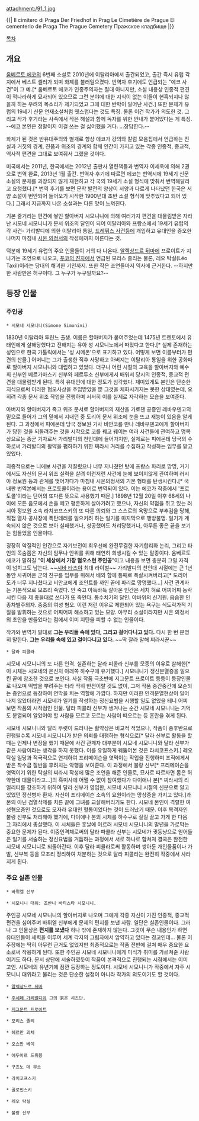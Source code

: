 attachment:/91_1.jpg

{{| Il cimitero di Praga 
Der Friedhof in Prag
Le Cimetière de Prague
El cementerio de Praga
The Prague Cemetery
Пражское кладбище |}}

[[목차]] 
== 개요 ==

[[움베르토 에코]]의 6번째 소설로 2010년에 이탈리아에서 출간되었고, 출간 즉시 유럽 각지에서 베스트 셀러가 되며 화제를 불러일으켰다. 번역자 후기에도 언급되는 "에코 사건"이 그 예.[* 움베르토 에코가 인종주의자는 절대 아니지만, 소설 내용상 인종적 편견이 적나라하게 묘사되어 있으므로 그런 분야에 대한 지식이 없는 이들이 현혹되지나 않을까 하는 우려의 목소리가 제기되었고 그에 대한 반박이 일어난 사건.] 또한 문체가 유럽의 19세기 신문 연재소설처럼 옛스럽다는 것도 특징. 물론 이건 작가가 의도한 것. 그리고 작가 후기라는 사족에서 작은 해설과 함께 독자를 위한 안내가 붙어있다는 게 특징. --에코 본인은 정말이지 이걸 쓰는 걸 싫어했을 거다. ...장담한다.--

화제가 된 것은 반유대주의와 별개로 항상 에코가 강의와 칼럼 모음집에서 언급하는 진실과 거짓의 경계, 진품과 위조의 경계와 함께 인간이 가지고 있는 각종 인종적, 종교적, 역사적 편견을 그대로 보여줘서 그랬을 것이다.

미국에서는 2011년, 한국에서는 2012년 출판사 열린책들과 번역자 이세욱에 의해 2권으로 번역 완료, 2013년 1월 출간.
번역자 후기에 따르면 에코는 번역시에 19세기 신문소설의 문체를 과장되지 않게 재현하고 각 국의 19세기 소설 형식에 맞춰서 번역해달라고 요청했다.[* 번역 후기를 보면 문학 발전의 양상이 서양과 다르게 나타났던 한국은 서양 소설이 번안되어 들어오기 시작한 1900년대 초반 소설 형식에 맞추었다고 되어 있다.] 그래서 지금까지 나온 소설과는 다른 맛이 느껴진다.

기본 줄거리는 편견에 쌓인 할아버지 시모니니에 의해 여러가지 편견을 대물림받은 자라난 시모네 시모니니가 문서 위조의 달인이 되어 이탈리아와 프랑스에서 19세기 유럽의 각 사건- 가리발디에 의한 이탈리아 통일, [[드레퓌스 사건]]등에 개입하고 유대인을 증오한 나머지 마침내 [[시온 의정서]]의 작성에까지 이른다는 것.

덕분에 19세기 유럽의 주요 인물들이 거의 다 나온다.
[[알렉상드르 뒤마]]에 프로이트가 지나가는 조연으로 나오고, [[푸코의 진자]]에서 언급된 모리스 졸리는 물론, 레오 탁실(Léo Taxil)이라는 당대의 해괴한 기인까지. 또한 작은 조연들마저 역사에 근거한다. --하지만 한 사람만은 허구이다. 그 누구가 누구일까요?--

== 등장 인물 ==
=== 주인공 ===
 * 시모네 시모니니(Simone Simonini)
1830년 이탈리아 투린느 출생. 이름은 할아버지가 붙여주었는데 1475년 트렌토에서 유태인에게 살해당했다고 전해지는 유아 성 시모니노에서 따왔다고 한다.[* 실제 존재하는 성인으로 한국 가톨릭에서는 '성 시메온'으로 표기하고 있다. 어떻게 보면 이름부터가 편견의 산물.] 어머니는 그가 출생한 직후 사망하고 아버지는 이탈리아 통일을 위한 공화파로 할아버지 시모니니와 대립하고 있었다. 더구나 어린 시절의 교육을 할아버지와 예수회 신부인 베르가마스키 신부와 페르투소 신부에게서 배워서 당시의 인종적, 종교적 편견을 대물림받게 된다. 특히 유대인에 대한 정도가 심각했다. 재미있게도 본인은 단순한 지식으로써 이러한 혐오사상을 주입받았을 뿐 그것을 체화시키지는 못한 상태였는데, 오히려 각종 문서 위조 작업을 진행하며 서서히 이를 실제로 자각하는 모습을 보여준다.
 
아버지와 할아버지가 죽고 위조 문서로 할아버지의 재산을 가로챈 공증인 레바우덴고의 밑으로 들어가 그의 밑에서 지내던 중 도리어 문서 위조에 눈을 뜨고 재능이 있음을 알게 된다. 그 과정에서 피에몬테 당국 정보원 기사 비안코를 만나 레바우덴고에게 할아버지가 당한 것을 되돌려주는 것을 시작으로 코를 꿰고 꿰이는 여러 사건들에 관여하고 명목상으로는 종군 기자로서 가리발디의 천인대에 들어가지만, 실제로는 피에몬테 당국의 수하로써 가리발디의 활약을 폄하하기 위한 찌라시 거리를 수집하고 작성하는 임무를 맡고 있었다.
 
최종적으로는 니에보 사건을 저질렀으나 너무 지나쳤던 탓에 프랑스 파리로 망명, 거기에서도 자신의 문서 위조 실력을 살려 이런저런 사건에 눈에 보이지않게 관여하며 러시아 정보원 등과 관계를 맺어가다가 마침내 시온의정서의 기본 형태를 탄생시킨다.[* 국내판 번역본에서는 프로토콜이라는 용어로 번역되어 있다. 이는 에코가 작중에서 '프로토콜'이라는 단어의 또다른 뜻으로 사용했기 때문.] 1898년 12월 20일 이후 68세의 나이에 모든 음모에서 손을 떼고 평온하게 살아가려고 했으나, 자신의 약점을 쥐고 있는 러시아 정보원 소속 라치코프스키의 또 다른 의뢰와 그 스스로의 욕망으로 부추김을 당해, 직접 열차 공사장에 폭탄테러를 일으키려 하는 일기를 마지막으로 행방불명. 일기가 계속되지 않은 것으로 보아 실패했거나, 성공했어도 처리당했거나, 아무튼 좋은 끝을 보기는 힘들었을 인물이다.
 
굉장히 악질적인 인간으로 자기보전이 최우선에 완전무결한 자기합리화 논리, 그리고 타인의 목숨쯤은 자신의 임무나 안위를 위해 태연히 희생시킬 수 있는 말종이다. 움베르토 에코가 말하길 "'''이 세상에서 가장 혐오스런 주인공'''"이고 내용을 보면 충분히 그럴 자격이 넘치고도 남는다. ~~[[시바 타츠야]] 최대 라이벌~~ 가리발디의 천인대 시절에는 근 1년 동안 사귀어온 군의 친구를 임무를 위해서 배와 함께 통째로 폭살시켜버리고[* 도리어 도가 너무 지나쳤다고 비안코에게 조인트를 까인 끝에 파리로 망명했다...] 사건 관계자는 기본적으로 모조리 죽였다. 안 죽고 아득바득 살아온 인간은 세치 혀로 어찌어찌 농락시킨 다음 제 좋을대로 쓰다가 또 죽인다. 통수치기의 달인. 야바위의 신기원. 음습한 인종차별주의자. 중중의 여성 혐오. 이런 저런 이유로 제한되어 있는 욕구는 식도락가적 기질을 발휘하는 것으로 어찌어찌 해소하고 있는 모양. 아무리 소설이라지만 시온 의정서의 초안을 만들었다는 점에서 이미 지탄을 피할 수 없는 인물이다. 

작가와 번역가 말대로 '''그는 우리들 속에 있다, 그리고 걸어다니고 있다.'''
다시 한 번 분명히 말한다. '''그는 우리들 속에 있고 걸어다니고 있다.'''
~~딱 잘라 말해 찌라시꾼~~

 * 달라 피콜라
시모네 시모니니의 또 다른 인격. 실존하는 달라 피콜라 신부를 모종의 이유로 살해한[* 이 시체는 시모네의 은신처 아래쪽 하수구에 유기했다.] 시모니니가 정신분열증을 일으킨 끝에 창조한 것으로 보인다. 사실 작품 극초반에 지그문트 프로이트 등등이 등장인물로 나오며 떡밥을 뿌려주는 터라 딱히 반전이랄 것도 없이, 그저 작품 중간중간에 모순되는 증언으로 등장하여 연막을 치는 역할에 가깝다. 하지만 이러한 인격분열현상이 일어나지 않았더라면 시모네가 일기를 작성하는 정신요법을 시행할 일도 없었을 테니 어찌 보면 작품의 시작점인 인물. 달라 피콜라 신부가 생겨나는 순간 시모네 시모니니는 기억도 분열되어 알았어야 할 사람을 모르고 모르는 사람이 떠오르는 등 혼란을 겪게 된다.

시모네 시모니니와 달리 뚜렷이 드러나는 활약상은 비교적 적었으나, 작품이 중후반으로 진행될수록 시모네 시모니니가 받은 의뢰를 대행하는 형식으로[* 달라 신부로 활동을 할 때는 언제나 변장을 했기 때문에 사건 관계자 대부분이 시모네 시모니니와 달라 신부가 같은 사람이라는 생각을 하지 못했다. 이를 유일하게 꿰뚫어본 것은 라치코프스키.] 레오 탁실 일당과 적극적으로 연계하여 프리메이슨을 엿먹이는 작업을 진행하며 조직에게서 받은 착수금 절반을 후려치는 악행을 보여준다. 이 과정에서 불랑 신부[* 프리메이슨을 엿먹이기 위한 탁실의 찌라시 작성에 많은 조언을 해준 인물로, 묘사로 따르자면 몸은 허약한데 대물이라고...]의 흑미사에 어쩔 수 없이 참여했다가 다이애나 본[* 찌라시의 리얼리티를 강조하기 위하여 달라 신부가 영입한, 시모네 시모니니 시절의 신분으로 알고 있었던 정신병자 환자. 자신이 프리메이슨 소속의 요원이라는 망상증을 가지고 있다.]과 본의 아닌 검열삭제를 치른 끝에 그녀를 교살해버리기도 한다. 시모네 본인이 격렬한 여성혐오증인 것으로도 모자라 유대인 혈통이었다는 것이 드러났기 때문. 이후 목격자인 불랑 신부도 처리해야 했기에, 다이애나 본의 시체를 하수구로 질질 끌고 가게 한 다음 그 자리에서 총살했다. 이 시체들은 훗날에 이르러 시모네 시모니니의 말년을 가로막는 중요한 문제가 된다. 이중인격체로써의 달라 파콜라 신부는 시모네가 귓동냥으로 얻어들은 일기를 서술하는 정신요법을 거듭하는 과정에서 서로 하나로 합쳐져 결국은 완전한 시모네 시모니니로 되돌아간다. 이후 달라 피콜라로써 활동하며 쌓아둔 개인물품이나 가발, 신부복 등을 모조리 정리하여 처분하는 것으로 달라 피콜라는 완전히 작중에서 사라지게 된다. 

=== 주요 실존 인물 ===

 * 바뤼엘 신부

 * 시모니니 대위: 조반니 바티스타 시모니니.
주인공 시모네 시모니니의 할아버지로 나오며 그에게 각종 자신이 가진 인종적, 종교적 편견을 심어주며 바뤼엘 신부에게 문제의 편지를 보낸 사람. 일단은 실존인물이다. 그러나 그 인물상은 '''편지를 보냈다''' 하나 밖에 존재하지 않는다. 그것이 무슨 내용인가 하면 유대인들이 세력을 이루어 세계 각지의 그림자에서 암약하고 있다는 경고인데... 물론 이 주장에는 딱히 아무런 근거도 없었지만 최종적으로는 작품 전반에 걸쳐 매우 중요한 요소로써 작용하게 된다. 또한 주인공 시모네 시모니니에게 미식가 취미를 가르쳐준 사람이기도 하다. 문서 상단에 서술하였듯이 작품이 본격적으로 진행되는 시점에서는 이미 고인. 시모네의 유년기에 잠깐 등장하는 정도이다. 시모네 시모니니가 작중에서 자주 시모니니 대위라고 불리는 것은 단순한 설정이 아니라 작가의 의도이기도 할 것이다.

 * [[알렉상드르 뒤마]]

 * [[주세페 가리발디]]와 그의 붉은 셔츠단.

 * [[지그문트 프로이트]]

 * 모리스 졸리

 * 헤르만 괴체

 * 오스만 베이

 * 에두아르 드뤼몽

 * 구즈노 데 무소

 * 라치코프스키

 * 골로빈스키

 * 레오 탁실

 * 불랑 신부
